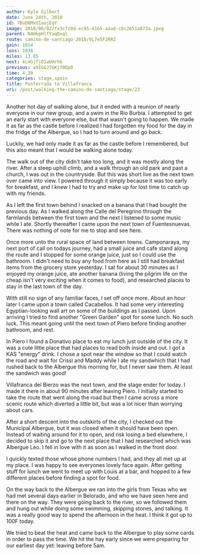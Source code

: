 ```yaml
---
author: Kyle Gilbert
date: June 24th, 2018
id: 7BuD0MxU1aojEqY
image: 2018/06/02/fe3cfc0d-ec95-41b5-aaad-c6c2651a873a.jpeg
parent: N4HkpHlfYaqDxql
route: camino-de-santiago-2018/VL7e5F2RRZ
gain: 1014
loss: 1038
miles: 13.85
next: kL4GjfjO1wUHrhb
previous: a9IGGJ7GKjf0Dp0
time: 4,30
categories: stage,spain
title: Ponferrada to Villafranca
uri: /post/walking-the-camino-de-santiago/stage/23
---
```


<Stats />

<Route />

Another hot day of walking alone, but it ended with a reunion of nearly everyone
in our new group, and a swim in the Rio Burbia. I attempted to get an early start
with everyone else, but that wasn't going to happen. We made it as far as the
castle before I realized I had forgotten my food for the day in the fridge of
the Albergue, so I had to turn around and go back.

Luckily, we had only made it as far as the castle before I remembered, but
this also meant that I would be walking alone today.

The walk out of the city didn't take too long, and it was mostly along the river.
After a steep uphill climb, and a walk through an old park and past
a church, I was out in the countryside. But this was short live as the next
town over came into view. I powered through it simply because it was too early
for breakfast, and I knew I had to try and make up for lost time to catch up
with my friends.

As I left the first town behind I snacked on a banana that I had bought the
previous day. As I walked along the Calle del Peregrino through the farmlands
between the first town and the next I listened to some music while I ate. Shortly
thereafter I came upon the next town of Fuentesnuevas. There was nothing of
note for me to stop and see here.

Once more unto the rural space of land between towns. Camponaraya, my next
port of call on todays journey, had a small juice and cafe stand along the route
and I stopped for some orange juice, just so I could use the bathroom. I didn't
need to buy any food from here as I still had breakfast items from the grocery
store yesterday. I sat for about 30 minutes as I enjoyed my orange juice, ate
another banana (living the pilgrim life on the cheap isn't very exciting when
it comes to food), and researched places to stay in the last town of the day.

With still no sign of any familiar faces, I set off once more. About an hour
later I came upon a town called Cacabellos. It had some very interesting
Egyptian-looking wall art on some of the buildings as I passed. Upon arriving
I tried to find another "Green Garden" spot for some lunch. No such luck. This
meant going until the next town of Piero before finding another bathroom, and
rest.

In Piero I found a Donativo place to eat my lunch just outside of the city. It
was a cute little place that had places to read both inside and out. I got
a KAS "energy" drink. I chose a spot near the window so that I could watch the
road and wait for Crissi and Maddy while I ate my sandwhich that I had rushed
back to the Albergue this morning for, but I never saw them. At least the
sandwich was good!

Villafranca del Bierzo was the next town, and the stage ender for today. I made
it there in about 90 minutes after leaving Piero. I initially started to take
the route that went along the road but then I came across a more scenic route
which diverted a little bit, but was a lot nicer than worrying about cars.

After a short descent into the outskirts of the city, I checked out the
Municipal Albergue, but it was closed when it should have been open. Instead of
waiting around for it to open, and risk losing a bed elsewhere, I decided
to skip it and go to the next place that I had researched which was Albergue
Leo. I fell in love with it as soon as I walked in the front door.

I quickly texted those whose phone numbers I had, and they all met up at my
place. I was happy to see everyones lovely face again. After getting stuff for
lunch we went to meet up with Louis at a bar, and hopped to a few different
places before finding a spot for food.

On the way back to the Albergue we ran into the girls from Texas who we had met
several days earlier in Belorado, and who we have seen here and there on the
way. They were going back to the river, so we followed them and hung out while
doing some swimming, skipping stones, and talking. It was a really good way to
spend the afternoon in the heat. I think it got up to 100F today.

We tried to beat the heat and came back to the Albergue to play some cards in
order to pass the time. We hit the hay early since we were preparing for our
earliest day yet: leaving before 5am.

